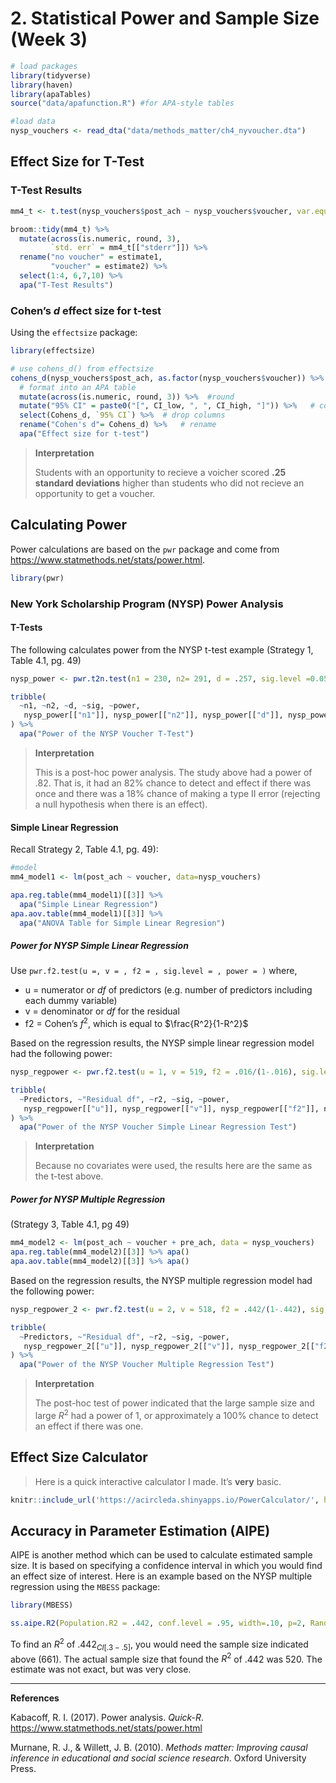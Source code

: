 # 2. Statistical Power and Sample Size (Week 3)

```r
# load packages
library(tidyverse)
library(haven)
library(apaTables)
source("data/apafunction.R") #for APA-style tables

#load data
nysp_vouchers <- read_dta("data/methods_matter/ch4_nyvoucher.dta")
```


## Effect Size for T-Test

### T-Test Results

```r
mm4_t <- t.test(nysp_vouchers$post_ach ~ nysp_vouchers$voucher, var.equal = T)
```
```r
broom::tidy(mm4_t) %>%
  mutate(across(is.numeric, round, 3),
         `std. err` = mm4_t[["stderr"]]) %>%
  rename("no voucher" = estimate1,
         "voucher" = estimate2) %>%
  select(1:4, 6,7,10) %>%
  apa("T-Test Results")
```

### Cohen's *d* effect size for t-test

Using the `effectsize` package:

```r
library(effectsize)

# use cohens_d() from effectsize
cohens_d(nysp_vouchers$post_ach, as.factor(nysp_vouchers$voucher)) %>%
  # format into an APA table
  mutate(across(is.numeric, round, 3)) %>%  #round
  mutate("95% CI" = paste0("[", CI_low, ", ", CI_high, "]")) %>%   # combine
  select(Cohens_d, `95% CI`) %>%  # drop columns
  rename("Cohen's d"= Cohens_d) %>%   # rename
  apa("Effect size for t-test")
```

> **Interpretation**
> 
> Students with an opportunity to recieve a voicher scored **.25 standard deviations** higher than students who did not recieve an opportunity to get a voucher.

## Calculating Power

Power calculations are based on the `pwr` package and come from [https://www.statmethods.net/stats/power.html](https://www.statmethods.net/stats/power.html).

```r
library(pwr)
```

### New York Scholarship Program (NYSP) Power Analysis

#### T-Tests

The following calculates power from the NYSP t-test example (Strategy 1, Table 4.1, pg. 49)


```r
nysp_power <- pwr.t2n.test(n1 = 230, n2= 291, d = .257, sig.level =0.05, power = )
```
```r
tribble(
  ~n1, ~n2, ~d, ~sig, ~power,
   nysp_power[["n1"]], nysp_power[["n2"]], nysp_power[["d"]], nysp_power[["sig.level"]], nysp_power[["power"]]
) %>%
  apa("Power of the NYSP Voucher T-Test")

```

> **Interpretation**
> 
> This is a post-hoc power analysis. The study above had a power of .82. That is, it had an 82% chance to detect and effect if there was once and there was a 18% chance of making a type II error (rejecting a null hypothesis when there is an effect).

#### Simple Linear Regression

Recall Strategy 2, Table 4.1, pg. 49):

```r
#model
mm4_model1 <- lm(post_ach ~ voucher, data=nysp_vouchers)
```
```r
apa.reg.table(mm4_model1)[[3]] %>%
  apa("Simple Linear Regression")
apa.aov.table(mm4_model1)[[3]] %>% 
  apa("ANOVA Table for Simple Linear Regresion")
```

##### Power for NYSP Simple Linear Regression

Use `pwr.f2.test(u =, v = , f2 = , sig.level = , power = )` where,

  * u = numerator or *df* of predictors (e.g. number of predictors including each dummy variable)
  * v = denominator or *df* for the residual
  * f2 = Cohen's $f^2$, which is equal to $\frac{R^2}{1-R^2}$

Based on the regression results, the NYSP simple linear regression model had the following power:

```r
nysp_regpower <- pwr.f2.test(u = 1, v = 519, f2 = .016/(1-.016), sig.level = .05, power = )
```
```r
tribble(
  ~Predictors, ~"Residual df", ~r2, ~sig, ~power,
   nysp_regpower[["u"]], nysp_regpower[["v"]], nysp_regpower[["f2"]], nysp_regpower[["sig.level"]], nysp_regpower[["power"]]
) %>%
  apa("Power of the NYSP Voucher Simple Linear Regression Test")
```

> **Interpretation**
> 
> Because no covariates were used, the results here are the same as the t-test above.

##### Power for NYSP Multiple Regression

(Strategy 3, Table 4.1, pg 49)

```r
mm4_model2 <- lm(post_ach ~ voucher + pre_ach, data = nysp_vouchers)
apa.reg.table(mm4_model2)[[3]] %>% apa()
apa.aov.table(mm4_model2)[[3]] %>% apa()
```


Based on the regression results, the NYSP multiple regression model had the following power:

```r
nysp_regpower_2 <- pwr.f2.test(u = 2, v = 518, f2 = .442/(1-.442), sig.level = .05, power = )
```
```r
tribble(
  ~Predictors, ~"Residual df", ~r2, ~sig, ~power,
   nysp_regpower_2[["u"]], nysp_regpower_2[["v"]], nysp_regpower_2[["f2"]], nysp_regpower_2[["sig.level"]], nysp_regpower_2[["power"]]
) %>%
  apa("Power of the NYSP Voucher Multiple Regression Test")
```

> **Interpretation**
> 
> The post-hoc test of power indicated that the large sample size and large $R^2$ had a power of 1, or approximately a 100% chance to detect an effect if there was one.  


## Effect Size Calculator

> Here is a quick interactive calculator I made. It's **very** basic.

```r
knitr::include_url('https://acircleda.shinyapps.io/PowerCalculator/', height = '900px')
```


## Accuracy in Parameter Estimation (AIPE)

AIPE is another method which can be used to calculate estimated sample size. It is based on specifying a confidence interval in which you would find an effect size of interest. Here is an example based on the NYSP multiple regression using the `MBESS` package:

```r
library(MBESS)

ss.aipe.R2(Population.R2 = .442, conf.level = .95, width=.10, p=2, Random.Predictors = FALSE)
```

To find an $R^2$ of .442${_{CI}}_{[.3-.5]}$, you would need the sample size indicated above (661). The actual sample size that found the $R^2$ of .442 was 520. The estimate was not exact, but was very close.

*****

**References**

Kabacoff, R. I. (2017). Power analysis. *Quick-R*. [https://www.statmethods.net/stats/power.html](https://www.statmethods.net/stats/power.html) 

Murnane, R. J., & Willett, J. B. (2010). *Methods matter: Improving causal inference in educational and social science research*. Oxford University Press.